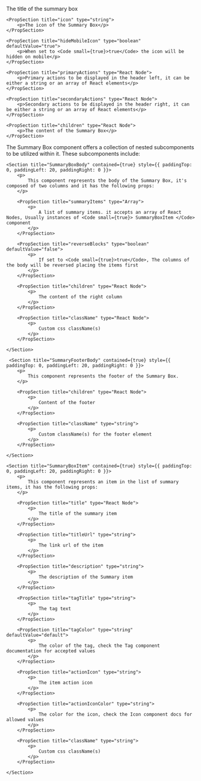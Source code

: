 
<PackageInstallGuide packageName="@wpmudev/sui-summary-box" />

<Section title="Props" border={true}>
	<PropSection title="title" type="string" defaultValue="title">
		<p>The title of the summary box</p>
	</PropSection>

    <PropSection title="icon" type="string">
    	<p>The icon of the Summary Box</p>
    </PropSection>

    <PropSection title="hideMobileIcon" type="boolean" defaultValue="true">
    	<p>When set to <Code small={true}>true</Code> the icon will be hidden on mobile</p>
    </PropSection>

    <PropSection title="primaryActions" type="React Node">
    	<p>Primary actions to be displayed in the header left, it can be either a string or an array of React elements</p>
    </PropSection>

    <PropSection title="secondaryActions" type="React Node">
    	<p>Secondary actions to be displayed in the header right, it can be either a string or an array of React elements</p>
    </PropSection>

    <PropSection title="children" type="React Node">
    	<p>The content of the Summary Box</p>
    </PropSection>

</Section>

<Section
	title="Sub Components"
	contained={true}
	style={{ paddingTop: 30, paddingBottom: 0 }}
>
		<p>The Summary Box component offers a collection of nested subcomponents to be utilized within it. These subcomponents include:</p>

    <Section title="SummaryBoxBody" contained={true} style={{ paddingTop: 0, paddingLeft: 20, paddingRight: 0 }}>
    	<p>
    		This component represents the body of the Summary Box, it's composed of two columns and it has the following props:
    	</p>

    	<PropSection title="summaryItems" type="Array">
    		<p>
    			A list of summary items. it accepts an array of React Nodes, Usually instances of <Code small={true}> SummaryBoxItem </Code> component
    		</p>
    	</PropSection>

    	<PropSection title="reverseBlocks" type="boolean" defaultValue="false">
    		<p>
    			If set to <Code small={true}>true</Code>, The columns of the body will be reversed placing the items first
    		</p>
    	</PropSection>

    	<PropSection title="children" type="React Node">
    		<p>
    			The content of the right column
    		</p>
    	</PropSection>

    	<PropSection title="className" type="React Node">
    		<p>
    			Custom css className(s)
    		</p>
    	</PropSection>

    </Section>

     <Section title="SummaryFooterBody" contained={true} style={{ paddingTop: 0, paddingLeft: 20, paddingRight: 0 }}>
    	<p>
    		This component represents the footer of the Summary Box.
    	</p>

    	<PropSection title="children" type="React Node">
    		<p>
    			Content of the footer
    		</p>
    	</PropSection>

    	<PropSection title="className" type="string">
    		<p>
    			Custom className(s) for the footer element
    		</p>
    	</PropSection>

    </Section>

    <Section title="SummaryBoxItem" contained={true} style={{ paddingTop: 0, paddingLeft: 20, paddingRight: 0 }}>
    	<p>
    		This component represents an item in the list of summary items, it has the following props:
    	</p>

    	<PropSection title="title" type="React Node">
    		<p>
    			The title of the summary item
    		</p>
    	</PropSection>

    	<PropSection title="titleUrl" type="string">
    		<p>
    			The link url of the item
    		</p>
    	</PropSection>

    	<PropSection title="description" type="string">
    		<p>
    			The description of the Summary item
    		</p>
    	</PropSection>

		<PropSection title="tagTitle" type="string">
    		<p>
    			The tag text
    		</p>
    	</PropSection>

		<PropSection title="tagColor" type="string" defaultValue="default">
    		<p>
    			The color of the tag, check the Tag component documentation for accepted values
    		</p>
    	</PropSection>

    	<PropSection title="actionIcon" type="string">
    		<p>
    			The item action icon
    		</p>
    	</PropSection>

		<PropSection title="actionIconColor" type="string">
    		<p>
    			The color for the icon, check the Icon component docs for allowed values
    		</p>
    	</PropSection>

    	<PropSection title="className" type="string">
    		<p>
    			Custom css className(s)
    		</p>
    	</PropSection>

    </Section>

</Section>

<CommonPropsNotice />
